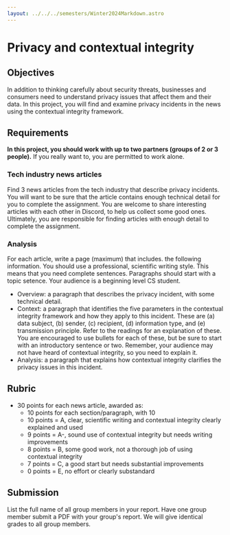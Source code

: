 ```yaml
---
layout: ../../../semesters/Winter2024Markdown.astro
---
```


# Privacy and contextual integrity

## Objectives

In addition to thinking carefully about security threats, businesses and
consumers need to understand privacy issues that affect them and their data. In
this project, you will find and examine privacy incidents in the news using the
contextual integrity framework.

## Requirements

**In this project, you should work with up to two partners (groups of 2 or 3
people).** If you really want to, you are permitted to work alone.

### Tech industry news articles

Find 3 news articles from the tech industry that describe privacy incidents. You
will want to be sure that the article contains enough technical detail for you
to complete the assignment. You are welcome to share interesting articles with
each other in Discord, to help us collect some good ones. Ultimately, you are
responsible for finding articles with enough detail to complete the assignment.

### Analysis

For each article, write a page (maximum) that includes. the following
information. You should use a professional, scientific writing style. This means
that you need complete sentences. Paragraphs should start with a topic setence.
Your audience is a beginning level CS student.

- Overview: a paragraph that describes the privacy incident, with some technical
  detail.
- Context: a paragraph that identifies the five parameters in the contextual
  integrity framework and how they apply to this incident. These are (a) data
  subject, (b) sender, (c) recipient, (d) information type, and (e) transmission
  principle. Refer to the readings for an explanation of these. You are
  encouraged to use bullets for each of these, but be sure to start with an
  introductory sentence or two. Remember, your audience may not have heard of
  contextual integrity, so you need to explain it.
- Analysis: a paragraph that explains how contextual integrity clarifies the
  privacy issues in this incident.

## Rubric

- 30 points for each news article, awarded as:
  - 10 points for each section/paragraph, with 10
  - 10 points = A, clear, scientific writing and contextual integrity clearly
    explained and used
  - 9 points = A-, sound use of contextual integrity but needs writing
    improvements
  - 8 points = B, some good work, not a thorough job of using contextual
    integrity
  - 7 points = C, a good start but needs substantial improvements
  - 0 points = E, no effort or clearly substandard

## Submission

List the full name of all group members in your report. Have one group member
submit a PDF with your group's report. We will give identical grades to all
group members.
